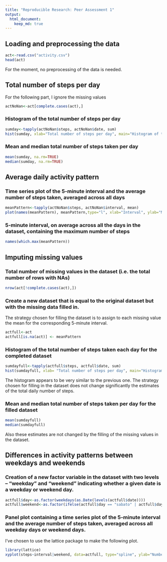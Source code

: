 ```yaml
---
title: "Reproducible Research: Peer Assessment 1"
output: 
  html_document:
    keep_md: true
---
```



## Loading and preprocessing the data
```r
act<-read.csv("activity.csv")
head(act)
```
For the moment, no preprocessing of the data is needed.

## Total number of steps per day
For the following part, I ignore the missing values

```r
actNoNan<-act[complete.cases(act),]
```

### Histogram of the total number of steps per day

```r
sumday<-tapply(actNoNan$steps, actNoNan$date, sum)
hist(sumday, xlab="Total number of steps per day", main="Histogram of the total number of steps per day")
```

### Mean and median total number of steps taken per day
```r
mean(sumday, na.rm=TRUE)
median(sumday, na.rm=TRUE)
```


## Average daily activity pattern

### Time series plot of the 5-minute interval and the average number of steps taken, averaged across all days

```r
meanPattern<-tapply(actNoNan$steps, actNoNan$interval, mean)
plot(names(meanPattern), meanPattern,type="l", xlab="Interval", ylab="Mean number of steps", main="Average daily pattern")
```

### 5-minute interval, on average across all the days in the dataset, containing the maximum number of steps
```r
names(which.max(meanPattern))
```

## Imputing missing values

### Total number of missing values in the dataset (i.e. the total number of rows with NAs)
```r
nrow(act[!complete.cases(act),])
```

### Create a new dataset that is equal to the original dataset but with the missing data filled in.

The strategy chosen for filling the dataset is to assign to each missing value the mean for the corresponding 5-minute interval.

```r
actfull<-act
actfull[is.na(act)] <- meanPattern
```


### Histogram of the total number of steps taken each day for the completed dataset

```r
sumdayfull<-tapply(actfull$steps, actfull$date, sum)
hist(sumdayfull, xlab= "Total number of steps per day", main="Histogram of the total number of steps per day")
```

The histogram appears to be very similar to the previous one. The strategy chosen for filling in the dataset does not change significantly the estimates of the total daily number of steps.

### Mean and median total number of steps taken per day for the filled dataset

```r
mean(sumdayfull)
median(sumdayfull)
```

Also these estimates are not changed by the filling of the missing values in the dataset.

## Differences in activity patterns between weekdays and weekends

### Creation of a new factor variable in the dataset with two levels – “weekday” and “weekend” indicating whether a given date is a weekday or weekend day.
```r
actfull$day<-as.factor(weekdays(as.Date(levels(actfull$date))))
actfull$weekend<-as.factor(ifelse(actfull$day == "sabato" | actfull$day == "domenica","weekend", "weekday"))
```

### Panel plot containing a time series plot of the 5-minute interval and the average number of steps taken, averaged across all weekday days or weekend days. 

I've chosen to use the lattice package to make the following plot.

```r
library(lattice)
xyplot(steps~interval|weekend, data=actfull, type="spline", ylab="Number of Steps", xlab="Interval", ylim=c(-10, 200))
```